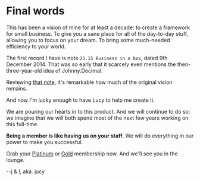 # Final words

This has been a vision of mine for at least a decade: to create a framework for small business. To give you a sane place for all of the day-to-day stuff, allowing you to focus on your dream. To bring some much-needed efficiency to your world.

The first record I have is note `25.15 Business in a box`, dated 9th December 2014. That was so early that it scarcely even mentions the then-three-year-old idea of Johnny.Decimal.

Reviewing [that note](/25.15-business-in-a-box.txt), it's remarkable how much of the original vision remains.

And now I'm lucky enough to have Lucy to help me create it.

We are pouring our hearts in to this product. And we will continue to do so: we imagine that we will both spend most of the next few years working on this full-time.

**Being a member is like having us on your staff**. We will do everything in our power to make you successful.

Grab your [Platinum](#) or [Gold](#) membership now. And we'll see you in the lounge.

--j & l, aka. jucy
